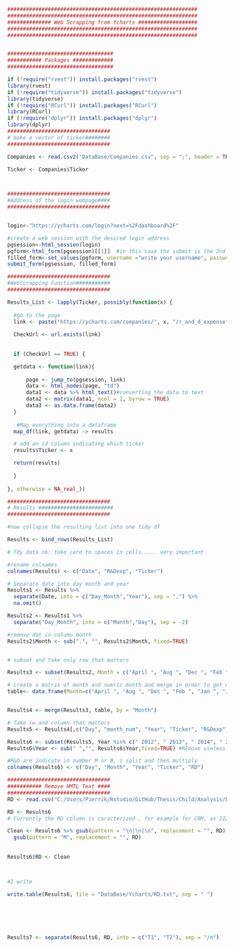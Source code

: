 ```r


#############################################################
#############################################################
############## Web Scrapping from Ycharts ###################
#############################################################
#############################################################


##################################
########### Packages #############
##################################

if (!require("rvest")) install.packages("rvest")
library(rvest) 
if (!require("tidyverse")) install.packages("tidyverse")
library(tidyverse)
if (!require("RCurl")) install.packages("RCurl")
library(RCurl)
if (!require("dplyr")) install.packages("dplyr")
library(dplyr)
#################################
# make a vector of ticker########
#################################

Companies <- read.csv2("DataBase/Companies.csv", sep = ";", header = TRUE, stringsAsFactors = FALSE)

Ticker <- Companies$Ticker



#################################
#Address of the login webpage####
#################################


login<-"https://ycharts.com/login?next=%2Fdashboard%2F"

#create a web session with the desired login address
pgsession<-html_session(login)
pgform<-html_form(pgsession)[[1]]  #in this case the submit is the 2nd form
filled_form<-set_values(pgform, username ="write your username", password="write your password")
submit_form(pgsession, filled_form)

#################################
#WebScrapping Function###########
#################################

Results_List <- lapply(Ticker, possibly(function(x) {
  
  #go to the page
  link <- paste("https://ycharts.com/companies/", x, "/r_and_d_expense", sep = "")
  
  CheckUrl <- url.exists(link)
  
  
  if (CheckUrl == TRUE) {

  getdata <- function(link){
      
      page <- jump_to(pgsession, link)
      data <- html_nodes(page, "td")
      data1 <- data %>% html_text()#converting the data to text
      data2 <- matrix(data1, ncol = 2, byrow = TRUE)
      data3 <- as.data.frame(data2)
  }  
  
   #Map everything into a dataframe
  map_df(link, getdata) -> results

  # add an id column indicating which ticker
  results$Ticker <- x

  return(results)
  
  }
  
}, otherwise = NA_real_))

#################################
# Results ########################
#################################

#now collapse the resulting list into one tidy df

Results <- bind_rows(Results_List)

# Tdy data nb: take care to spaces in cells..... very important

#rename colnames
colnames(Results) <- c("Date", "R&Dexp", "Ticker")

# Separate date into day month and year
Results1 <- Results %>% 
  separate(Date, into = c("Day_Month","Year"), sep = ",") %>%
  na.omit()

Results2 <- Results1 %>%
  separate("Day_Month", into = c("Month","Day"), sep = -2) 

#remove dot in column month
Results2$Month <- sub(".", "", Results2$Month, fixed=TRUE)


# subset and take only row that matters

Results3 <- subset(Results2, Month = c("April ", "Aug ", "Dec ", "Feb ", "Jan ", "July ", "June ", "March ", "May ", "Nov ", "Oct ", "Sept "))

# create a matrix of month and numric month and merge in order to get numeric month in my principal df
table<- data.frame(Month=c("April ", "Aug ", "Dec ", "Feb ", "Jan ", "July ", "June ", "March ", "May ", "Nov ", "Oct ", "Sept "), month_num=c("04","08","12","02","01","07","06","03","05","11","10","09"))


Results4 <- merge(Results3, table, by = "Month")

# Take rw and column that matters
Results5 <- Results4[,c("Day", "month_num", "Year", "Ticker", "R&Dexp")]

Results6 <- subset(Results5, Year %in% c(" 2012", " 2013", " 2014", " 2015", " 2016"))
Results6$Year <- sub(" ","", Results6$Year,fixed=TRUE) #REmove useless space

#R&D are indicate in number M or B, i split and then multiply
colnames(Results6) <- c("Day", "Month", "Year", "Ticker", "RD")

#################################
########### Remove HMTL Text ####
#################################
RD <- read.csv("C:/Users/Pierrik/Rstudio/GitHub/Thesis/Child/Analysis/DataBase/Ycharts/RD.txt", sep="")

RD <- Results6
# Currently the RD column is caracterized , for example for CRM, as 222.13M\n                \n  --> I have to remove the \n  

Clean <- Results6 %>% gsub(pattern = "\n|\n|\n", replacement = "", RD) %>%
  gsub(pattern = "M", replacement = "", RD) 
  
                                                                
Results6$RD <- Clean



#I write

write.table(Results6, file = "DataBase/Ycharts/RD.txt", sep = " ")






Results7 <- separate(Results6, RD, into = c("T1", "T2"), sep = "/n")
```

